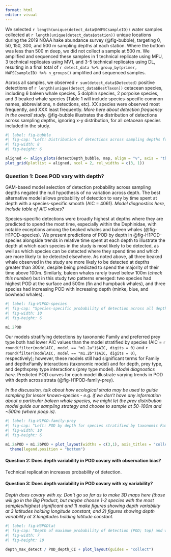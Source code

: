 ```yaml
---
format: html
editor: visual
---
```


We selected `r length(unique(detect_data$NWFSCsampleID))` water samples collected at `r length(unique(detect_data$station))` unique locations during the 2019 NOAA hake abundance survey (@fig-bubble), targeting 0, 50, 150, 300, and 500 m sampling depths at each station. Where the bottom was less than 500 m deep, we did not collect a sample at 500 m. We amplified and sequenced these samples in 1 technical replicate using MFU, 3 technical replicates using MV1, and 3-5 technical replicates using DL, resulting in a final total of `r detect_data %>% group_by(primer, NWFSCsampleID) %>% n_groups()` amplified and sequenced samples.

Across all samples, we observed `r sum(detect_data$Detected)` positive detections of `r length(unique(detect_data$BestTaxon))` cetacean species, including 6 baleen whale species, 5 dolphin species, 2 porpoise species, and 3 beaked whale species (Table 1 will include species-specific common names, abbreviations, n detections, etc). XX species were observed most frequently, and XXX least frequently. *More here about detection frequency in the overall study.* @fig-bubble illustrates the distribution of detections across sampling depths, ignoring x-y distribution, for all cetacean species included in the study.

```r
#| label: fig-bubble
#| fig-cap: "Left: Distribution of detections across sampling depths for all species included in the study. Species are grouped as follows: Baleen whales includes the Balaenopteridae, Balaenidae, and Eschericthidae; Dolphins/Porpoises includes all Delphinidae and Phocoenidae; Beaked whales includes all Ziphiidae. Right: Geographic distribution of samples used in this study, acquired from water collected during a 2019 survey of hake distribution in the California Current. "
#| fig-width: 8
#| fig-height: 6

aligned <- align_plots(detectDepth_bubble, map, align = "v", axis = "tblr")
plot_grid(plotlist = aligned, ncol = 2, rel_widths = c(3, 1))
```

### Question 1: Does POD vary with depth?

GAM-based model selection of detection probability across sampling depths negated the null hypothesis of no variation across depth. The best alternative model allows probability of detection to vary by time spent at depth with a species-specific smooth (AIC = 4061). *Model diagnostics here, include table of AIC values?*

Species-specific detections were broadly highest at depths where they are predicted to spend the most time, especially within the Dephinidae, with notable exceptions among the beaked whales and baleen whales (@fig-H1POD-species). We present predictions of POD by depth in @fig-H1POD-species alongside trends in relative time spent at each depth to illustrate the depth at which each species in the study is most likely to be detected, as well as which species can be detected where they spend time and which are more likely to be detected elsewhere. As noted above, all three beaked whale observed in the study are more likely to be detected at depths greater than 300m, despite being predicted to spend the majority of their time above 100m. Similarly, baleen whales rarely travel below 100m (*check this number*) but in this study two patterns emerged: two species had highest POD at the surface and 500m (fin and humpback whales), and three species had increasing POD with increasing depth (minke, blue, and bowhead whales).

```r
#| label: fig-H1POD-species
#| fig-cap: "Species-specific probability of detection across all depths sampled in this study. Solid line shows POD; shaded region shows 95% confidence interval. Dashed line shows proportional time at depth. Species abbreviation codes can be found in Table 1; plots are colored by taxonomic category as outlined in Table 1. "
#| fig-width: 10
#| fig-height: 6

m1.2POD

```

Our models stratifying detections by taxonomic Family and preferred prey type both had lower AIC values than the model stratified by species (AIC = `r round(filter(modelAIC, model == "m1.2a")$AIC, digits = 0)` and `r round(filter(modelAIC, model == "m1.2b")$AIC, digits = 0)`, respectively); however, these models still had significant terms for Family and depthxFamily interactions (taxonomic model) and for depth, prey type, and depthxprey type interactions (prey type model). *Model diagnostics here.* Predicted POD curves for each model illustrate varying trends in POD with depth across strata (@fig-H1POD-family-prey).

*In the discussion, talk about how ecological strata may be used to guide sampling for lesser known-species - e.g. if we don't have any information about a particular baleen whale species, we might let the prey distribution model guide our sampling strategy and choose to sample at 50-100m and \~500m (where poop is).*

```r
#| label: fig-H1POD-family-prey
#| fig-cap: "Left: POD by depth for species stratified by taxonomic Family. Right: POD by depth for species stratified based on broad prey categories."
#| fig-width: 10
#| fig-height: 6

m1.2aPOD + m1.2bPOD + plot_layout(widths = c(3,1), axis_titles = "collect") & 
  theme(legend.position = "bottom") 

```

#### Question 2: Does depth variability in POD covary with observation bias?

Technical replication increases probability of detection.

#### Question 3: Does depth variability in POD covary with xy variability?

*Depth does covary with xy. Don't go so far as to make 3D maps here (those will go in the Big Product, but maybe choose 1-2 species with the most samples/highest significant and 1) make figures showing depth variability at 3 latitudes holding longitude constant, and 2) figures showing depth variability at 3 longitudes holding latitude constant.*

```r
#| label: fig-H3PODlat
#| fig-cap: "Depth of maximum probability of detection (POD; top) and width of 95% confidence itervals at max POD depth (bottom) for three species: Bbai = Baird's beaked whale (*B. bairdii*), Lobl = Pacific white-sided dolphin (*L. obliquidens*), Mnov = humpback whale (*M. novaegliae*)."
#| fig-width: 7
#| fig-height: 10

depth_max_detect / POD_depth_CI + plot_layout(guides = "collect")

```
